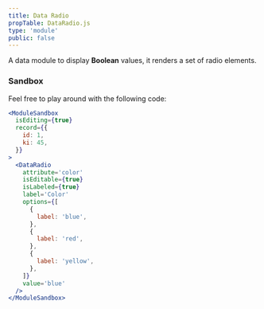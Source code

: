 ```yaml
---
title: Data Radio
propTable: DataRadio.js
type: 'module'
public: false
---
```


A data module to display **Boolean** values, it renders a set of radio elements.

### Sandbox

Feel free to play around with the following code:

```jsx
<ModuleSandbox
  isEditing={true}
  record={{
    id: 1,
    ki: 45,
  }}
>
  <DataRadio
    attribute='color'
    isEditable={true}
    isLabeled={true}
    label='Color'
    options={[
      {
        label: 'blue',
      },
      {
        label: 'red',
      },
      {
        label: 'yellow',
      },
    ]}
    value='blue'
  />
</ModuleSandbox>
```

